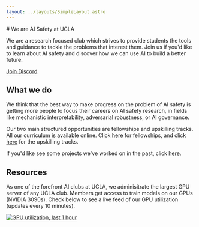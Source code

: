 ```yaml
---
layout: ../layouts/SimpleLayout.astro
---
```



<div className="flex flex-wrap sm:flex-row items-center">
<div className="sm:w-2/3 text-xl">
# We are AI Safety at UCLA

We are a research focused club which strives to provide students the tools
and guidance to tackle the problems that interest them. Join us if you'd
like to learn about AI safety and discover how we can use AI to build a
better future.

<a href="//discord.gg/37TzSyrwmf" target="_blank" className="rounded-lg mb-4 sm:mb-0 not-prose bg-slate-900 inline-block p-4 text-slate-100">Join Discord</a>
</div>
<div className="w-full sm:w-1/3 sm:pl-10 align-middle h-fit">
<GPT3 client:only/>
</div>
</div>


## What we do

We think that the best way to make progress on the problem of AI safety is
getting more people to focus their careers on AI safety research, in fields
like mechanistic interpretability, adversarial robustness, or AI governance.

Our two main structured opportunities are fellowships and upskilling tracks. All our
curriculum is available online. Click [here](/fellowships) for fellowships,
and click [here](/upskilling-tracks) for the upskilling tracks.

If you'd like see some projects we've worked on in the past, click [here](/projects).

## Resources

As one of the forefront AI clubs at UCLA, we adminisitrate the largest GPU server of any
UCLA club. Members get access to train models on our GPUs (NVIDIA 3090s). Check below to
see a live feed of our GPU utilization (updates every 10 minutes).

<a href="//stats.ais-ucla.org/"><img alt="GPU utilization, last 1 hour" src="//stats.ais-ucla.org/gpu1h.png" class="mx-auto"/></a>

